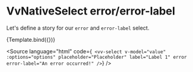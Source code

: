 
<Meta title="Components/NativeSelect/Props/error" />

# VvNativeSelect error/error-label

Let's define a story for our `error` and `error-label` select.

<Canvas>
	<Story
		name="error"
		play={errorTest}
		args={{
			name: 'select',
			label: 'Lorem Ipsum',
			placeholder: 'Placeholder',
			options: ['Option 1', 'Option 2', 'Option 3'],
			error: true,
			errorLabel: 'An error occurred!',
			'data-testId': 'select'
		}}>
		{Template.bind({})}
	</Story>
</Canvas>

<Source
	language="html"
	code={`
<vv-select
	v-model="value"
	:options="options"
	placeholder="Placeholder"
	label="Label 1"
	error
	error-label="An error occurred!"
/>`}
/>
